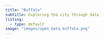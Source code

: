 ```yaml
---
title: "Buffalo"
subtitle: Exploring the city through data
listing: 
  - type: default
image: "images/open_data_buffalo.png"
---
```

